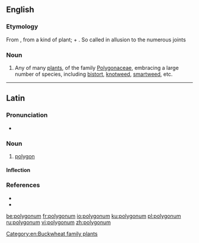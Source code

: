{{also|Polygonum}}
==English==

===Etymology===
From {{etyl|NL.|en}}, from {{etyl|grc|en}} a kind of plant; {{m|grc|πολύς||many, much}} + {{m|grc|γωνία||corner, angle}}. So called in allusion to the numerous joints

===Noun===
{{en-noun}}

# {{lb|en|botany}} Any of many [[plant]]s, of the family [[Polygonaceae]], embracing a large number of species, including [[bistort]], [[knotweed]], [[smartweed]], etc.

----

==Latin==

===Pronunciation===
* {{la-IPA|polygōnum}}

===Noun===
{{la-noun|polygōnum|polygōnī|n|second}}

# {{lb|la|mathematics}} [[polygon]]

====Inflection====
{{la-decl-2nd-N|polygōn}}

===References===
* {{R:L&S}}
* {{R:Gaffiot}}

[[Category:en:Buckwheat family plants]]

[[be:polygonum]]
[[fr:polygonum]]
[[io:polygonum]]
[[ku:polygonum]]
[[pl:polygonum]]
[[ru:polygonum]]
[[vi:polygonum]]
[[zh:polygonum]]